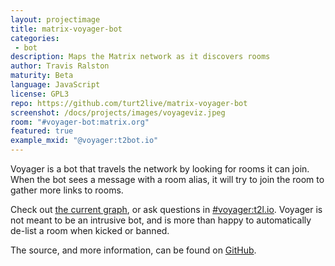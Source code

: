 ```yaml
---
layout: projectimage
title: matrix-voyager-bot
categories: 
 - bot
description: Maps the Matrix network as it discovers rooms
author: Travis Ralston
maturity: Beta
language: JavaScript
license: GPL3
repo: https://github.com/turt2live/matrix-voyager-bot
screenshot: /docs/projects/images/voyageviz.jpeg
room: "#voyager-bot:matrix.org"
featured: true
example_mxid: "@voyager:t2bot.io"
---
```


Voyager is a bot that travels the network by looking for rooms it can join. When the bot sees a message with a room alias, it will try to join the room to gather more links to rooms.

Check out [the current graph](https://voyager.t2bot.io), or ask questions in [#voyager:t2l.io](https://matrix.to/#/#voyager:t2l.io). Voyager is not meant to be an intrusive bot, and is more than happy to automatically de-list a room when kicked or banned.

The source, and more information, can be found on [GitHub](https://github.com/turt2live/matrix-voyager-bot).
